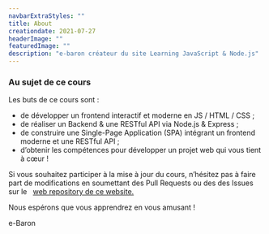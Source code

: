 ```yaml
---
navbarExtraStyles: ""
title: About
creationdate: 2021-07-27
headerImage: ""
featuredImage: ""
description: "e-baron créateur du site Learning JavaScript & Node.js"
---
```


<Section className="pb-3">  
  <Content>
    <h3 className="">Au sujet de ce cours</h3>
    <p className="pt-3">Les buts de ce cours sont :</p>
     <ul className="list">
      <li>de développer un frontend interactif et moderne en JS / HTML / CSS ; </li>
      <li>de réaliser un Backend & une RESTful API via Node.js & Express ;</li>
      <li>de construire une Single-Page Application (SPA) intégrant un frontend moderne et une RESTful API ;</li>
      <li>d’obtenir les compétences pour développer un projet web qui vous tient à cœur !</li>
    </ul>  
  <p className="pt-3">Si vous souhaitez participer à la mise à jour du cours, n’hésitez pas à faire part de modifications 
  en soumettant des Pull Requests ou des des Issues sur le &nbsp;
    <a href="https://github.com/e-vinci/myjscourse.git" target="_blank">
    web repository de ce website.</a>
  </p>
  <p className="pt-3">
    Nous espérons que vous apprendrez en vous amusant !
  </p>
  
  <p className="pt-3 text--hand-written">e-Baron</p>
  </Content>
</Section>
